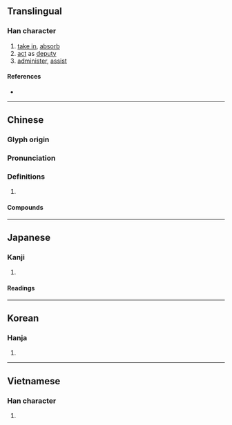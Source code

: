 {{character info/new}}
{{also|摄|摂|撮}}
==Translingual==
{{Han simplified forms|攝|摂|摄}}

===Han character===
{{Han char|rn=64|rad=手|as=18|sn=21|four=51041|canj=QSJJ|ids=⿰扌聶}}

# [[take in]], [[absorb]]
# [[act]] as [[deputy]]
# [[administer]], [[assist]]

====References====
* {{Han ref|kx=0463.330|dkj=13010|dj=0812.350|hdz=31986.080|uh=651D|ud=25885|bh=C4E1|bd=50401}}

----

==Chinese==
{{zh-forms|s=摄}}

===Glyph origin===
{{Han etym}}

===Pronunciation===
{{zh-pron
|m=shè,niè
|ma=y
|c=sip3,nip6
|h=pfs=ngiap
|md=
|mn=ml:siap/liap
|w=
|mc=y
|oc=y
|cat=
}}

===Definitions===
{{zh-hanzi}}

# {{rfdef|lang=zh}}

====Compounds====
{{zh-der|攝取|攝生|摄食|攝氏|攝氏溫度計|攝像|攝像機|攝行|攝影|攝影機|攝影家|攝影棚|攝政|攝制}}

----

==Japanese==
{{ja-kanji forms|摂|攝}}

===Kanji===
{{ja-kanji|grade=|rs=手18|shin=摂}}

# {{defn|lang=ja|sort=手18}}

====Readings====
{{ja-readings
|goon=しょう<せふ
|kanon=しょう<せふ
|kanyoon=せつ
|kun=おさ-める, かね-る, と-る
}}

----

==Korean==

===Hanja===
{{ko-hanja|hangeul=[[섭]], [[엽]]|eumhun=|rv=seop, yeop|mr=sŏp, yŏp|y=sep, yep}}

# {{defn|lang=ko|sort=手18}}

----

==Vietnamese==

===Han character===
{{vi-hantu|[[nhép]], [[nếp]], [[nhiếp]], [[xếp]], [[nhẹp]], [[nhíp]], [[triếp]]|rs=手18}}

# {{defn|lang=vi|sort=手18}}